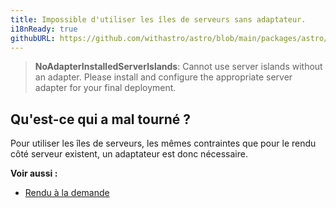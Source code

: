 ```yaml
---
title: Impossible d'utiliser les îles de serveurs sans adaptateur.
i18nReady: true
githubURL: https://github.com/withastro/astro/blob/main/packages/astro/src/core/errors/errors-data.ts
---
```


> **NoAdapterInstalledServerIslands**: Cannot use server islands without an adapter. Please install and configure the appropriate server adapter for your final deployment.

## Qu'est-ce qui a mal tourné ?
Pour utiliser les îles de serveurs, les mêmes contraintes que pour le rendu côté serveur existent, un adaptateur est donc nécessaire.

**Voir aussi :**
-  [Rendu à la demande](/fr/guides/on-demand-rendering/)
